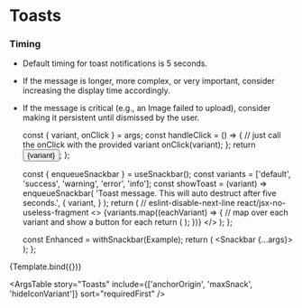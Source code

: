
<Meta title="Components/Notifications/Toasts" />

# Toasts

### Timing

- Default timing for toast notifications is 5 seconds.
- If the message is longer, more complex, or very important, consider increasing the display time accordingly.
- If the message is critical (e.g., an Image failed to upload), consider making it persistent until dismissed by the user.

  const { variant, onClick } = args;
  const handleClick = () => {
    // just call the onClick with the provided variant
    onClick(variant);
  };
  return <Button onClick={handleClick}>{variant}</Button>;
};

  const { enqueueSnackbar } = useSnackbar();
  const variants = ['default', 'success', 'warning', 'error', 'info'];
  const showToast = (variant) =>
    enqueueSnackbar(
      'Toast message. This will auto destruct after five seconds.',
      {
        variant,
      }
    );
  return (
    // eslint-disable-next-line react/jsx-no-useless-fragment
    <>
      {variants.map((eachVariant) => {
        // map over each variant and show a button for each
        return (
          <MyButton
            key={eachVariant}
            variant={eachVariant}
            onClick={showToast}
          />
        );
      })}
    </>
  );
};

  const Enhanced = withSnackbar(Example);
  return (
    <Snackbar {...args}>
      <Enhanced />
    </Snackbar>
  );
};

<Canvas>
  <Story
    name="Toasts"
    args={{
      anchorOrigin: { vertical: 'bottom', horizontal: 'right' },
      maxSnack: 3,
      hideIconVariant: true,
    }}
    argTypes={{
      anchorOrigin: {
        description:
          'Determine where the toast initially appears vertically and horizontally.',
      },
      maxSnack: {
        description:
          'Set the maximum number of toasts that can appear simultaneously.',
      },
      hideIconVariant: {
        description:
          'Determine whether variant icons appear to the left of the text in the toast.',
      },
    }}
  >
    {Template.bind({})}
  </Story>
</Canvas>

<ArgsTable
  story="Toasts"
  include={['anchorOrigin', 'maxSnack', 'hideIconVariant']}
  sort="requiredFirst"
/>
